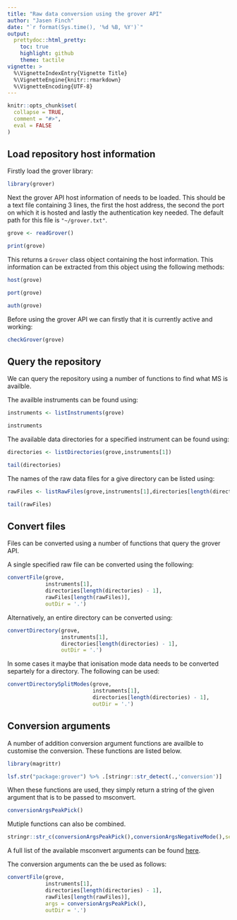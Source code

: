 ```yaml
---
title: "Raw data conversion using the grover API"
author: "Jasen Finch"
date: "`r format(Sys.time(), '%d %B, %Y')`"
output: 
  prettydoc::html_pretty:
    toc: true
    highlight: github
    theme: tactile
vignette: >
  %\VignetteIndexEntry{Vignette Title}
  %\VignetteEngine{knitr::rmarkdown}
  %\VignetteEncoding{UTF-8}
---
```


```r
knitr::opts_chunk$set(
  collapse = TRUE,
  comment = "#>",
  eval = FALSE
)
```

## Load repository host information

Firstly load the grover library:

```r
library(grover)
```

Next the grover API host information of needs to be loaded. 
This should be a text file containing 3 lines, the first the host address, the second the port on which it is hosted and lastly the authentication key needed.
The default path for this file is `"~/grover.txt"`.

```r
grove <- readGrover()

print(grove)
```

This returns a `Grover` class object containing the host information.
This information can be extracted from this object using the following methods:

```r
host(grove)
```

```r
port(grove)
```

```r
auth(grove)
```

Before using the grover API we can firstly that it is currently active and working:

```r
checkGrover(grove)
```

## Query the repository

We can query the repository using a number of functions to find what MS is availble.

The availble instruments can be found using:

```r
instruments <- listInstruments(grove)

instruments
```

The available data directories for a specified instrument can be found using:

```r
directories <- listDirectories(grove,instruments[1])

tail(directories)
```

The names of the raw data files for a give directory can be listed using:

```r
rawFiles <- listRawFiles(grove,instruments[1],directories[length(directories) - 1])

tail(rawFiles)
```

## Convert files

Files can be converted using a number of functions that query the grover API.

A single specified raw file can be converted using the following:

```r
convertFile(grove,
            instruments[1],
            directories[length(directories) - 1],
            rawFiles[length(rawFiles)],
            outDir = '.')
```

Alternatively, an entire directory can be converted using:

```r
convertDirectory(grove,
                 instruments[1],
                 directories[length(directories) - 1],
                 outDir = '.')
```

In some cases it maybe that ionisation mode data needs to be converted separtely for a directory. The following can be used:

```r
convertDirectorySplitModes(grove,
                           instruments[1],
                           directories[length(directories) - 1],
                           outDir = '.')
```

## Conversion arguments

A number of addition conversion argument functions are availble to customise the conversion.
These functions are listed below.

```r
library(magrittr)

lsf.str("package:grover") %>% .[stringr::str_detect(.,'conversion')]
```

When these functions are used, they simply return a string of the given argument that is to be passed to msconvert.

```r
conversionArgsPeakPick()
```

Mutiple functions can also be combined.

```r
stringr::str_c(conversionArgsPeakPick(),conversionArgsNegativeMode(),sep = ' ')
```

A full list of the available msconvert arguments can be found [here](http://proteowizard.sourceforge.net/tools.shtml).

The conversion arguments can the be used as follows:

```r
convertFile(grove,
            instruments[1],
            directories[length(directories) - 1],
            rawFiles[length(rawFiles)],
            args = conversionArgsPeakPick(),
            outDir = '.')
```



